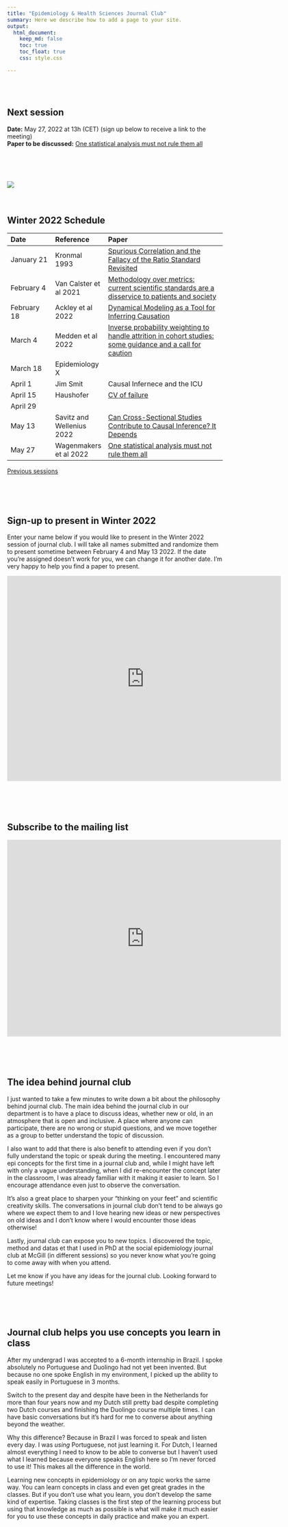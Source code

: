 ```yaml
---
title: "Epidemiology & Health Sciences Journal Club"
summary: Here we describe how to add a page to your site.
output:
  html_document:
    keep_md: false
    toc: true
    toc_float: true
    css: style.css

---
```


</br>
</br>

## Next session
**Date:** May 27, 2022 at 13h (CET) (sign up below to receive a link to the meeting)      
**Paper to be discussed:** [One statistical analysis must not rule them all](https://www.nature.com/articles/d41586-022-01332-8)

</br>
</br>
</br>


[![](paper_screenshot.png)](https://www.nature.com/articles/d41586-022-01332-8)
</br>
</br>
</br>




## Winter 2022 Schedule

|Date|Reference|Paper|
|:--- |:--- |:---------- |
|January 21|Kronmal 1993|[Spurious Correlation and the Fallacy of the Ratio Standard Revisited](https://www.jstor.org/stable/2983064?seq=1#metadata_info_tab_contents)|
|February 4| Van Calster et al 2021|[Methodology over metrics: current scientific standards are a disservice to patients and society](https://www.jclinepi.com/article/S0895-4356(21)00170-0/fulltext)|
|February 18| Ackley et al 2022|[Dynamical Modeling as a Tool for Inferring Causation](https://academic.oup.com/aje/article-abstract/191/1/1/6358337)|
|March 4|Medden et al 2022|[Inverse probability weighting to handle attrition in cohort studies: some guidance and a call for caution](https://bmcmedresmethodol.biomedcentral.com/articles/10.1186/s12874-022-01533-9)|
|March 18|Epidemiology X||
|April 1| Jim Smit | Causal Infernece and the ICU|
|April 15| Haushofer|[CV of failure](https://www.uni-goettingen.de/de/document/download/bed2706fd34e29822004dbe29cd00bb5.pdf/Johannes_Haushofer_CV_of_Failures[1].pdf) |
|April 29| ||
|May 13|Savitz and Wellenius 2022|[Can Cross-Sectional Studies Contribute to Causal Inference? It Depends](https://academic.oup.com/aje/advance-article-abstract/doi/10.1093/aje/kwac037/6539984)|
|May 27|Wagenmakers et al 2022|[One statistical analysis must not rule them all](https://www.nature.com/articles/d41586-022-01332-8)|

[Previous sessions](https://www.jeremylabrecque.org/journal_club/previous_sessions)
   
</br>
</br>
</br>
     
## Sign-up to present in Winter 2022  

Enter your name below if you would like to present in the Winter 2022 session of journal club. I will take all names submitted and randomize them to present sometime between February 4 and May 13 2022. If the date you're assigned doesn't work for you, we can change it for another date. I'm very happy to help you find a paper to present.
 
<iframe src="https://docs.google.com/forms/d/e/1FAIpQLScjzMfl2dQ_TY1BtRYJ45LCD50VLgIrw6Vk_8rBmtfo0IxnSQ/viewform?embedded=true" width="640" height="479" frameborder="0" marginheight="0" marginwidth="0">Loading…</iframe>  

</br>
</br>
</br>


## Subscribe to the mailing list

<iframe src="https://docs.google.com/forms/d/e/1FAIpQLSfmPs63vbKAKEgcVmI2QKos-9hSQ2qQMdMqHe6n3FeE9I6Crg/viewform?embedded=true" width="640" height="459" frameborder="0" marginheight="0" marginwidth="0">Loading…</iframe>

</br>
</br>
</br>

## The idea behind journal club

I just wanted to take a few minutes to write down a bit about the philosophy behind journal club. The main idea behind the journal club in our department is to have a place to discuss ideas, whether new or old, in an atmosphere that is open and inclusive. A place where anyone can participate, there are no wrong or stupid questions, and we move together as a group to better understand the topic of discussion.

I also want to add that there is also benefit to attending even if you don't fully understand the topic or speak during the meeting. I encountered many epi concepts for the first time in a journal club and, while I might have left with only a vague understanding, when I did re-encounter the concept later in the classroom, I was already familiar with it making it easier to learn. So I encourage attendance even just to observe the conversation.

It's also a great place to sharpen your "thinking on your feet" and scientific creativity skills. The conversations in journal club don't tend to be always go where we expect them to and I love hearing new ideas or new perspectives on old ideas and I don't know where I would encounter those ideas otherwise!

Lastly, journal club can expose you to new topics. I discovered the topic, method and datas et that I used in PhD at the social epidemiology journal club at McGill (in different sessions) so you never know what you're going to come away with when you attend. 

Let me know if you have any ideas for the journal club. Looking forward to future meetings!

</br>
</br>
</br>


## Journal club helps you use concepts you learn in class

After my undergrad I was accepted to a 6-month internship in Brazil. I spoke absolutely no Portuguese and Duolingo had not yet been invented. But because no one spoke English in my environment, I picked up the ability to speak easily in Portuguese in 3 months.

Switch to the present day and despite have been in the Netherlands for more than four years now and my Dutch still pretty bad despite completing two Dutch courses and finishing the Duolingo course multiple times. I can have basic conversations but it's hard for me to converse about anything beyond the weather.

Why this difference? Because in Brazil I was forced to speak and listen every day. I was _using_ Portuguese, not just learning it. For Dutch, I learned almost everything I need to know to be able to converse but I haven't used what I learned because everyone speaks English here so I'm never forced to use it! This makes all the difference in the world.

Learning new concepts in epidemiology or on any topic works the same way. You can learn concepts in class and even get great grades in the classes. But if you don't use what you learn, you don't develop the same kind of expertise. Taking classes is the first step of the learning process but using that knowledge as much as possible is what will make it much easier for you to use these concepts in daily practice and make you an expert.
